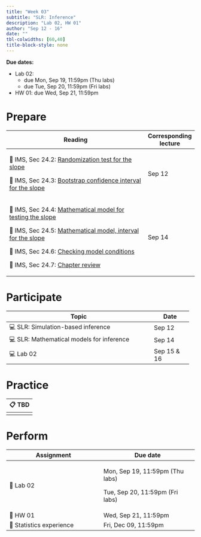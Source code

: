 ```yaml
---
title: "Week 03"
subtitle: "SLR: Inference"
description: "Lab 02, HW 01"
author: "Sep 12 - 16"
date: ""
tbl-colwidths: [60,40]
title-block-style: none
---
```


::: callout-important
**Due dates:**

-   Lab 02:
    -   due Mon, Sep 19, 11:59pm (Thu labs)
    -   due Tue, Sep 20, 11:59pm (Fri labs)
-   HW 01: due Wed, Sep 21, 11:59pm
:::

# Prepare

+----------------------------------------------------------------------------------------------------------------------------------------------------------------+-----------------------+
| Reading                                                                                                                                                        | Corresponding lecture |
+================================================================================================================================================================+=======================+
| 📖 IMS, Sec 24.2: [Randomization test for the slope](https://openintro-ims.netlify.app/inf-model-slr.html#randslope)                                           | Sep 12                |
|                                                                                                                                                                |                       |
| 📖 IMS, Sec 24.3: [Bootstrap confidence interval for the slope](https://openintro-ims.netlify.app/inf-model-slr.html#bootbeta1)\                               |                       |
+----------------------------------------------------------------------------------------------------------------------------------------------------------------+-----------------------+
| 📖 IMS, Sec 24.4: [Mathematical model for testing the slope](https://openintro-ims.netlify.app/inf-model-slr.html#mathslope)                                   | Sep 14                |
|                                                                                                                                                                |                       |
| 📖 IMS, Sec 24.5: [Mathematical model, interval for the slope](https://openintro-ims.netlify.app/inf-model-slr.html#mathematical-model-interval-for-the-slope) |                       |
|                                                                                                                                                                |                       |
| 📖 IMS, Sec 24.6: [Checking model conditions](https://openintro-ims.netlify.app/inf-model-slr.html#tech-cond-linmod)                                           |                       |
|                                                                                                                                                                |                       |
| 📖 IMS, Sec 24.7: [Chapter review](https://openintro-ims.netlify.app/inf-model-slr.html#chp24-review)                                                          |                       |
+----------------------------------------------------------------------------------------------------------------------------------------------------------------+-----------------------+

# Participate

+------------------------------------------------------+--------------+
| Topic                                                | Date         |
+======================================================+==============+
| 💻 SLR: Simulation-based inference                   | Sep 12       |
+------------------------------------------------------+--------------+
| 💻 SLR: Mathematical models for inference            | Sep 14       |
+------------------------------------------------------+--------------+
| 💻 Lab 02                                            | Sep 15 & 16  |
+------------------------------------------------------+--------------+

# Practice

+-----------------------------------------------------------------------+
| 📋 TBD                                                                |
+=======================================================================+
|                                                                       |
+-----------------------------------------------------------------------+

# Perform

+-----------------------------------+-----------------------------------+
| Assignment                        | Due date                          |
+===================================+===================================+
| 📝 Lab 02                         | Mon, Sep 19, 11:59pm (Thu labs)   |
|                                   |                                   |
|                                   | Tue, Sep 20, 11:59pm (Fri labs)   |
+-----------------------------------+-----------------------------------+
| 📝 HW 01                          | Wed, Sep 21, 11:59pm              |
+-----------------------------------+-----------------------------------+
| 📝 Statistics experience          | Fri, Dec 09, 11:59pm              |
+-----------------------------------+-----------------------------------+
